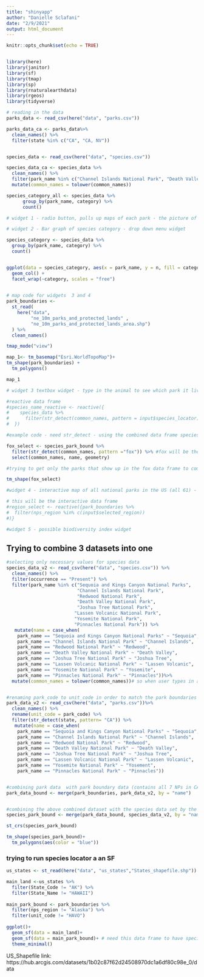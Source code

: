 ```yaml
---
title: "shinyapp"
author: "Danielle Sclafani"
date: "2/9/2021"
output: html_document
---
```


```r
knitr::opts_chunk$set(echo = TRUE)


library(here)
library(janitor)
library(sf)
library(tmap)
library(sp)
library(rnaturalearthdata)
library(rgeos)
library(tidyverse)
```


```r
# reading in the data
parks_data <- read_csv(here("data", "parks.csv")) 

parks_data_ca <- parks_data%>% 
  clean_names() %>% 
  filter(state %in% c("CA", "CA, NV"))


species_data <- read_csv(here("data", "species.csv")) 

species_data_ca <- species_data %>% 
  clean_names() %>% 
  filter(park_name %in% c("Channel Islands National Park", "Death Valley National Park", "Joshua Tree National Park", "Lassen Volcanic National Park", "Pinnacles National Park", "Redwood National Park", "Sequoia and Kings National Park", "Yosemite National Park")) %>% 
  mutate(common_names = tolower(common_names))

species_category_all <- species_data %>% 
      group_by(park_name, category) %>% 
      count()
```


```r
# widget 1 - radio button, pulls up maps of each park - the picture of the park (CA only) code is already done for this widget, it is just not working

```

```r
# widget 2 - Bar graph of species category - drop down menu widget

species_category <- species_data %>% 
  group_by(park_name, category) %>% 
  count()


ggplot(data = species_category, aes(x = park_name, y = n, fill = category)) +
  geom_col() +
  facet_wrap(~category, scales = "free") 
  

```


```r
# map code for widgets  3 and 4
park_boundaries <- 
  st_read(
    here("data", 
         "ne_10m_parks_and_protected_lands" ,
         "ne_10m_parks_and_protected_lands_area.shp")
  ) %>% 
  clean_names()

tmap_mode("view")

map_1<- tm_basemap("Esri.WorldTopoMap")+
tm_shape(park_boundaries) +
  tm_polygons()

map_1
```



```r
# widget 3 textbox widget - type in the animal to see which park it lives in.

#reactive data frame 
#species_name_reactive <- reactive({
#    species_data %>% 
#      filter(str_detect(common_names, pattern = input$species_locator))
#  })

#example code - need str_detect - using the combined data frame species_park_bound

fox_select <- species_park_bound %>% 
  filter(str_detect(common_names, pattern ="fox")) %>% #fox will be the inputId
  select(common_names, name, geometry)

#trying to get only the parks that show up in the fox data frame to come up in the map

tm_shape(fox_select)
```

```r
#widget 4 - interactive map of all national parks in the US (all 61) - checkbox

# this will be the interactive data frame 
#region_select <- reactive({park_boundaries %>% 
#  filter(nps_region %in% c(input$selected_region))
#)}
```


```r
#widget 5 - possible biodiversity index widget


```


## Trying to combine 3 datasets into one

```r
#selecting only necessary values for species data
species_data_v2 <- read_csv(here("data", "species.csv")) %>% 
  clean_names() %>%
  filter(occurrence == "Present") %>% 
  filter(park_name %in% c("Sequoia and Kings Canyon National Parks",
                          "Channel Islands National Park",
                          "Redwood National Park",
                          "Death Valley National Park",
                          "Joshua Tree National Park",
                         "Lassen Volcanic National Park",
                         "Yosemite National Park",
                         "Pinnacles National Park")) %>% 
   mutate(name = case_when(
    park_name == "Sequoia and Kings Canyon National Parks" ~ "Sequoia",
    park_name == "Channel Islands National Park" ~ "Channel Islands",
    park_name == "Redwood National Park" ~ "Redwood",
    park_name == "Death Valley National Park" ~ "Death Valley",
    park_name == "Joshua Tree National Park" ~ "Joshua Tree",
    park_name == "Lassen Volcanic National Park" ~ "Lassen Volcanic",
    park_name == "Yosemite National Park" ~ "Yosemite",
    park_name == "Pinnacles National Park" ~ "Pinnacles"))%>% 
  mutate(common_names = tolower(common_names))# so when user types in animal name in lower case it will detect it


#renaming park_code to unit_code in order to match the park boundaries dataset
park_data_v2 <- read_csv(here("data", "parks.csv"))%>% 
  clean_names() %>% 
  rename(unit_code = park_code) %>% 
  filter(str_detect(state, pattern= "CA")) %>% 
   mutate(name = case_when(
    park_name == "Sequoia and Kings Canyon National Parks" ~ "Sequoia",
    park_name == "Channel Islands National Park" ~ "Channel Islands",
    park_name == "Redwood National Park" ~ "Redwood",
    park_name == "Death Valley National Park" ~ "Death Valley",
    park_name == "Joshua Tree National Park" ~ "Joshua Tree",
    park_name == "Lassen Volcanic National Park" ~ "Lassen Volcanic",
    park_name == "Yosemite National Park" ~ "Yosement",
    park_name == "Pinnacles National Park" ~ "Pinnacles"))


#combining park data  with park boundary data (contains all 7 NPs in CA)
park_data_bound <- merge(park_boundaries, park_data_v2, by = "name")


#combining the above combined dataset with the species data set by the name of the park (contains all 7 NPs in CA)
species_park_bound <- merge(park_data_bound, species_data_v2, by = "name")

st_crs(species_park_bound)

tm_shape(species_park_bound)+
  tm_polygons(aes(color = "blue"))
```



### trying to run species locator a an SF
```r
us_states <- st_read(here("data", "us_states","States_shapefile.shp"))

main_land <-us_states %>% 
  filter(State_Code != "AK") %>% 
  filter(State_Name != "HAWAII")
  
main_park_bound <- park_boundaries %>% 
  filter(nps_region != "Alaska") %>% 
  filter(unit_code != "HAVO")
  
ggplot()+
  geom_sf(data = main_land)+
  geom_sf(data = main_park_bound)+ # need this data frame to have species in it.
  theme_minimal()
```

US_Shapefile link: https://hub.arcgis.com/datasets/1b02c87f62d24508970dc1a6df80c98e_0/data